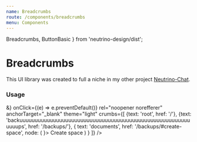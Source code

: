```yaml
---
name: Breadcrumbs
route: /components/breadcrumbs
menu: Components
---
```


  Breadcrumbs,
  ButtonBasic
} from 'neutrino-design/dist';

# Breadcrumbs

This UI library was created to full a niche in my other project [Neutrino-Chat](https://github.com/maeek/).

### Usage
<Playground>
  <div className="display-container">
    <Breadcrumbs
      separatorNode={<span>&</span>}
      onClick={(e) => e.preventDefault()}
      rel="noopener norefferer"
      anchorTarget="_blank"
      theme="light"
      crumbs={[
        {text: 'root', href: '/'},
        {text: 'backuuuuuuuuuuuuuuuuuuuuuuuuuuuuuuuuuuuuuuuuuuuuuuuuuuuuuuuuuuuups', href: '/backups/'},
        {
          text: 'documents',
          href: '/backups/#create-space',
          node: (
            <ButtonBasic className="button" icon={<AddRoundedIcon />}>
              Create space
            </ButtonBasic>
          )
        }
      ]}
    />
  </div>
</Playground>
